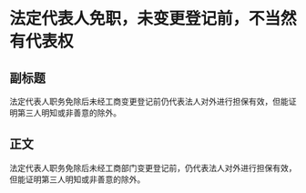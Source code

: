 # 法定代表人免职，未变更登记前，不当然有代表权
## 副标题
法定代表人职务免除后未经工商变更登记前仍代表法人对外进行担保有效，但能证明第三人明知或非善意的除外。
## 正文
法定代表人职务免除后未经工商部门变更登记前，仍代表法人对外进行担保有效，但能证明第三人明知或非善意的除外。